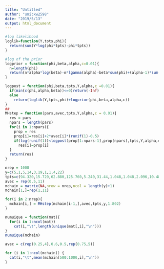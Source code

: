 ```yaml
---
title: "Untitled"
author: "uni:xw2598"
date: "2019/5/13"
output: html_document
---
```


```r
#log likelihood
loglik=function(Y,tots,phi){
  return(sum(Y*log(phi*tpts)-phi*tpts))
}

#log of the prior
logprior = function(phi,beta,alpha,c=0.01){
  n=length(phi)
  return(n*alpha*log(beta)-n*lgamma(alpha)-beta*sum(phi)+(alpha-1)*sum(log(phi))-beta +(c-1)*log(beta))
}

logpost = function(phi,beta,tpts,Y,alpha,c =0.01){
  if(min(c(phi,alpha,beta))<=0)return(-Inf)
  else
    return(loglik(Y,tpts,phi)+logprior(phi,beta,alpha,c))
}
##
MHstep = function(pars,avec,tpts,Y,alpha,c = 0.01){
  res = pars
  npars = length(pars)
  for(i in 1:npars){
    prop = res
    prop[i]=res[i]+2*avec[i]*(runif(1)-0.5)
    if(log(runif(1))<logpost(prop[1:npars-1],prop[npars],tpts,Y,alpha,c)-logpost(res[1:npars-1],res[npars],tpts,Y,alpha,c))
      res[i]=prop[i]
  }
  return(res)
}

nrep = 1000
y=c(5,1,5,14,3,19,1,1,4,22)
tpts=c(94.320,15.720,62.880,125.760,5.240,31.44,1.048,1.048,2.096,10.480)
avec = rep(0.5,11)
mchain = matrix(NA,nrow = nrep,ncol = length(y)+1)
mchain[1,]=rep(1,11)

for(i in 2:nrep){
  mchain[i,] = MHstep(mchain[i-1,],avec,tpts,y,1.802)
}

numuique = function(mat){
  for(i in 1:ncol(mat))
    cat(i,"\t",length(unique(mat[,i],"\n")))
}
numuique(mchain)

avec = c(rep(0.25,4),0.6,0.5,rep(0.75,5))

for (i in 1:ncol(mchain)) {
  cat(i,"\t",mean(mchain[500:1000,i],"\n"))
}
```

